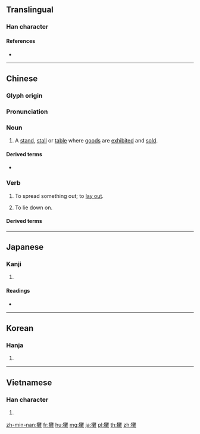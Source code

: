 {{character info/new}}
{{also|摊}}
==Translingual==

===Han character===
{{Han char|rn=64|rad=手|as=19|sn=22|four=50014|canj=QTOG|ids=⿰扌難}}

====References====
* {{Han ref|kx=0464.190|dkj=13033|dj=0813.170|hdz=31989.040|uh=6524|ud=25892|bh=C575|bd=50549}}

----

==Chinese==
{{zh-forms|s=摊}}

===Glyph origin===
{{Han etym}}

===Pronunciation===
{{zh-pron
|m=tān
|c=taan1
|h=pfs=
|md=
|mn=qz,xm,zz:than/thoaⁿ
|mn_note=than - literary; thoaⁿ - vernacular
|w=
|mc=y
|oc=y
|cat=n,v
}}

===Noun===
{{zh-noun}}

# A [[stand]], [[stall]] or [[table]] where [[goods]] are [[exhibit]]ed and [[sell|sold]].

====Derived terms====
* {{zh-l|攤位}}

===Verb===
{{zh-verb}}

# To spread something out; to [[lay out]].
# {{lb|zh|Cantonese}} To lie down on.
#: {{zh-x|攤 喺 地下|to '''lie down''' on the ground|C}}

====Derived terms====
{{zh-der|地攤貨|分攤|均攤|公攤|卦攤兒|報攤|地攤|冷攤|擺攤子|攤手攤腳|爛攤子|攤售|攤簧|攤子|攤錢|攤飯|攤黃菜|擺攤兒|攤平法|攤破|攤位|攤場|攤檔|擺地攤|攤賠|攤平|擺攤|攤手|番攤館|攤分|檳榔攤|書報攤|攤派|攤販|散攤子|流動攤販|搖攤|攤還|攤認|書攤|攤開|攤了人命|攤牌|收攤|攤了事|老虎攤兒|菜攤|麵攤子|路邊攤|門攤銀|趕搶攤|舊貨攤|茶攤兒|鋪攤|舊書攤|舊攤子}}

{{zh-cat|Business}}

----

==Japanese==

===Kanji===
{{ja-kanji|grade=|rs=手19}}

# {{defn|lang=ja|sort=手19}}

====Readings====
* {{ja-readings|on=[[たん]] (tan), [[だん]] (dan), [[だ]] (da)|kun=[[ひらく]] (hiraku), [[ゆるやか]] (yuruyaka)}}

----

==Korean==

===Hanja===
{{ko-hanja|hangeul=탄|eumhun=|rv=tan|mr=t'an|y=than}}

# {{defn|lang=ko|sort=手19}}

----

==Vietnamese==

===Han character===
{{vi-hantu|[[nặn]], [[nắn]], [[than]], [[thán]]|rs=手19}}

# {{defn|lang=vi|sort=手19}}

[[zh-min-nan:攤]]
[[fr:攤]]
[[hu:攤]]
[[mg:攤]]
[[ja:攤]]
[[pl:攤]]
[[th:攤]]
[[zh:攤]]